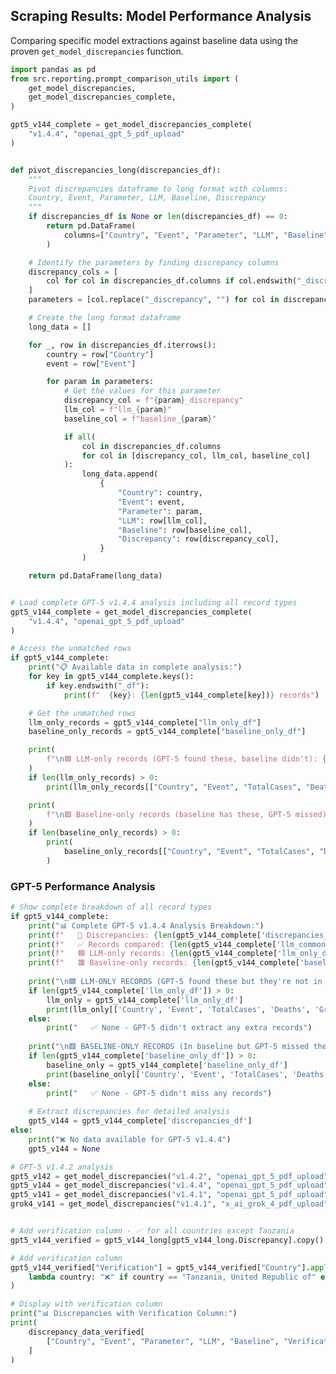 ## Scraping Results: Model Performance Analysis

Comparing specific model extractions against baseline data using the proven `get_model_discrepancies` function.

```python
import pandas as pd
from src.reporting.prompt_comparison_utils import (
    get_model_discrepancies,
    get_model_discrepancies_complete,
)

gpt5_v144_complete = get_model_discrepancies_complete(
    "v1.4.4", "openai_gpt_5_pdf_upload"
)


def pivot_discrepancies_long(discrepancies_df):
    """
    Pivot discrepancies dataframe to long format with columns:
    Country, Event, Parameter, LLM, Baseline, Discrepancy
    """
    if discrepancies_df is None or len(discrepancies_df) == 0:
        return pd.DataFrame(
            columns=["Country", "Event", "Parameter", "LLM", "Baseline", "Discrepancy"]
        )

    # Identify the parameters by finding discrepancy columns
    discrepancy_cols = [
        col for col in discrepancies_df.columns if col.endswith("_discrepancy")
    ]
    parameters = [col.replace("_discrepancy", "") for col in discrepancy_cols]

    # Create the long format dataframe
    long_data = []

    for _, row in discrepancies_df.iterrows():
        country = row["Country"]
        event = row["Event"]

        for param in parameters:
            # Get the values for this parameter
            discrepancy_col = f"{param}_discrepancy"
            llm_col = f"llm_{param}"
            baseline_col = f"baseline_{param}"

            if all(
                col in discrepancies_df.columns
                for col in [discrepancy_col, llm_col, baseline_col]
            ):
                long_data.append(
                    {
                        "Country": country,
                        "Event": event,
                        "Parameter": param,
                        "LLM": row[llm_col],
                        "Baseline": row[baseline_col],
                        "Discrepancy": row[discrepancy_col],
                    }
                )

    return pd.DataFrame(long_data)


# Load complete GPT-5 v1.4.4 analysis including all record types
gpt5_v144_complete = get_model_discrepancies_complete(
    "v1.4.4", "openai_gpt_5_pdf_upload"
)

# Access the unmatched rows
if gpt5_v144_complete:
    print("📋 Available data in complete analysis:")
    for key in gpt5_v144_complete.keys():
        if key.endswith("_df"):
            print(f"  {key}: {len(gpt5_v144_complete[key])} records")

    # Get the unmatched rows
    llm_only_records = gpt5_v144_complete["llm_only_df"]
    baseline_only_records = gpt5_v144_complete["baseline_only_df"]

    print(
        f"\n🟦 LLM-only records (GPT-5 found these, baseline didn't): {len(llm_only_records)}"
    )
    if len(llm_only_records) > 0:
        print(llm_only_records[["Country", "Event", "TotalCases", "Deaths", "Grade"]])

    print(
        f"\n🟥 Baseline-only records (baseline has these, GPT-5 missed): {len(baseline_only_records)}"
    )
    if len(baseline_only_records) > 0:
        print(
            baseline_only_records[["Country", "Event", "TotalCases", "Deaths", "Grade"]]
        )
```

### GPT-5 Performance Analysis

```python
# Show complete breakdown of all record types
if gpt5_v144_complete:
    print("📊 Complete GPT-5 v1.4.4 Analysis Breakdown:")
    print(f"   🔄 Discrepancies: {len(gpt5_v144_complete['discrepancies_df'])} records")
    print(f"   ✅ Records compared: {len(gpt5_v144_complete['llm_common'])} records")
    print(f"   🟦 LLM-only records: {len(gpt5_v144_complete['llm_only_df'])} records")
    print(f"   🟥 Baseline-only records: {len(gpt5_v144_complete['baseline_only_df'])} records")
    
    print("\n🟦 LLM-ONLY RECORDS (GPT-5 found these but they're not in baseline):")
    if len(gpt5_v144_complete['llm_only_df']) > 0:
        llm_only = gpt5_v144_complete['llm_only_df']
        print(llm_only[['Country', 'Event', 'TotalCases', 'Deaths', 'Grade']].to_string(index=False))
    else:
        print("   ✅ None - GPT-5 didn't extract any extra records")
    
    print("\n🟥 BASELINE-ONLY RECORDS (In baseline but GPT-5 missed them):")
    if len(gpt5_v144_complete['baseline_only_df']) > 0:
        baseline_only = gpt5_v144_complete['baseline_only_df']
        print(baseline_only[['Country', 'Event', 'TotalCases', 'Deaths', 'Grade']].to_string(index=False))
    else:
        print("   ✅ None - GPT-5 didn't miss any records")
    
    # Extract discrepancies for detailed analysis
    gpt5_v144 = gpt5_v144_complete['discrepancies_df']
else:
    print("❌ No data available for GPT-5 v1.4.4")
    gpt5_v144 = None
```

```python
# GPT-5 v1.4.2 analysis
gpt5_v142 = get_model_discrepancies("v1.4.2", "openai_gpt_5_pdf_upload")
gpt5_v144 = get_model_discrepancies("v1.4.4", "openai_gpt_5_pdf_upload")
gpt5_v141 = get_model_discrepancies("v1.4.1", "openai_gpt_5_pdf_upload")
grok4_v141 = get_model_discrepancies("v1.4.1", "x_ai_grok_4_pdf_upload")



```



```python

# Add verification column - ✅ for all countries except Tanzania
gpt5_v144_verified = gpt5_v144_long[gpt5_v144_long.Discrepancy].copy()

# Add verification column
gpt5_v144_verified["Verification"] = gpt5_v144_verified["Country"].apply(
    lambda country: "❌" if country == "Tanzania, United Republic of" else "✅"
)

# Display with verification column
print("📊 Discrepancies with Verification Column:")
print(
    discrepancy_data_verified[
        ["Country", "Event", "Parameter", "LLM", "Baseline", "Verification"]
    ]
)

```